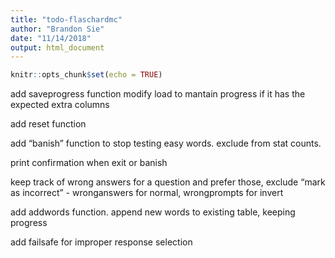 ```yaml
---
title: "todo-flaschardmc"
author: "Brandon Sie"
date: "11/14/2018"
output: html_document
---
```


```r
knitr::opts_chunk$set(echo = TRUE)
```



add saveprogress function
modify load to mantain progress if it has the expected extra columns

add reset function

add "banish" function to stop testing easy words. exclude from stat counts.


print confirmation when exit or banish

keep track of wrong answers for a question and prefer those, exclude "mark as incorrect"
- wronganswers for normal, wrongprompts for invert



add addwords function. append new words to existing table, keeping progress

add failsafe for improper response selection
